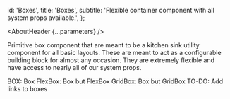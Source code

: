

  id: 'Boxes',
  title: 'Boxes',
  subtitle: 'Flexible container component with all system props available.',
};

<Meta title="Layouts/Boxes/About" name="Layouts/Boxes/About" />

<AboutHeader {...parameters} />

Primitive box component that are meant to be a kitchen sink utility component for all basic layouts. These are meant to act as a configurable building block for almost any occasion. They are extremely flexible and have access to nearly all of our system props.

BOX: Box
FlexBox: Box but FlexBox
GridBox: Box but GridBox
TO-DO: Add links to boxes
